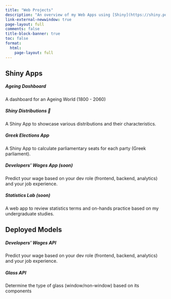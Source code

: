 ```yaml
---
title: "Web Projects"
description: "An overview of my Web Apps using [Shiny](https://shiny.posit.co/). Most of them are hosted on [shinyapps.io](https://www.shinyapps.io/) and soon some of them are going to be running on the browser using [Shinylive](https://github.com/posit-dev/shinylive). I have also developed several APIs for some of my models using [plumber](https://www.rplumber.io/) and Docker."
link-external-newwindow: true
page-layout: full
comments: false
title-block-banner: true
toc: false
format: 
  html:
    page-layout: full
---
```


## Shiny Apps

```{=html}
<div class= "cards-wrapper">
<div class="card">
    <div class="card-body">
      <h5 class="card-title">Ageing Dashboard</h5>
      <p class="card-text">A dashboard for an Ageing World (1800 - 2060)</p>
    </div>
    <div class="sh-card-footer text-center">
     <a class="btn btn-outline-dark" href="https://stesiam.shinyapps.io/AgeingDashboard" role="button"><i class="fa-solid fa-globe"></i></a>
     <a class="btn btn-outline-dark" href="https://github.com/stesiam/AgeingDashboard" role="button"><i class="fa-brands fa-github"></i></a>
     <a class="btn btn-outline-dark" href="https://hub.docker.com/r/stesiam/ageing-dashboard" role="button"><i class="fa-solid fa-cube"></i></a>
    </div>
</div>
<div class="card">
    <div class="card-body">
      <h5 class="card-title">Shiny Distributions 🔨</h5>
      <p class="card-text">A Shiny App to showcase various distributions and their characteristics.</p>
    </div>
    <div class="sh-card-footer text-center">
     <a class="btn btn-outline-dark" href="https://stesiam.shinyapps.io/Shiny-Distributions/" role="button">
     <i class="fa-solid fa-globe"></i></a>
     <a class="btn btn-outline-dark" href="https://github.com/stesiam/ShinyDistributions" role="button"><i class="fa-brands fa-github"></i></a>
     <a class="btn btn-outline-dark" href="https://hub.docker.com/r/stesiam/shiny-distributions" role="button"><i class="fa-solid fa-cube"></i></a>
    </div>
</div>
<div class="card">
    <div class="card-body">
      <h5 class="card-title">Greek Elections App</h5>
      <p class="card-text">A Shiny App to calculate parliamentary seats for each party (Greek parliament).</p>
    </div>
    <div class="sh-card-footer text-center">
     <a class="btn btn-outline-dark" href="https://stesiam.shinyapps.io/Greek-Elections-App/" role="button">
     <i class="fa-solid fa-globe"></i></a>
     <a class="btn btn-outline-dark" href="https://github.com/stesiam/Greek-Elections-App" role="button"><i class="fa-brands fa-github"></i></a>
     <a class="btn btn-outline-dark" href="https://hub.docker.com/r/stesiam/greek-elections-shiny" role="button"><i class="fa-solid fa-cube"></i></a>
    </div>
</div>
<div class="card">
    <div class="card-body">
      <h5 class="card-title">Developers' Wages App (soon)</h5>
      <p class="card-text">Predict your wage based on your dev role (frontend, backend, analytics) and your job experience.</p>
    </div>
    <div class="sh-card-footer text-center">
     <a class="btn btn-outline-dark" href="" role="button">
     <i class="fa-solid fa-globe"></i></a>
     <a class="btn btn-outline-dark" href="" role="button"><i class="fa-brands fa-github"></i></a>
     <a class="btn btn-outline-dark" href="https://hub.docker.com/r/stesiam/dev-wages" role="button"><i class="fa-solid fa-cube"></i></a>
    </div>
</div>
<div class="card">
    <div class="card-body">
      <h5 class="card-title">Statistics Lab (soon)</h5>
      <p class="card-text">A web app to review statistics terms and on-hands practice based on my undergraduate studies.</p>
    </div>
    <div class="sh-card-footer text-center">
     <a class="btn btn-outline-dark" href="" role="button">
     <i class="fa-solid fa-globe"></i></a>
     <a class="btn btn-outline-dark" href="" role="button"><i class="fa-brands fa-github"></i></a>
     <a class="btn btn-outline-dark" href="https://hub.docker.com/r/stesiam/dev-wages" role="button"><i class="fa-solid fa-cube"></i></a>
    </div>
</div>
</div>
```

## Deployed Models

```{=html}
<div class= "cards-wrapper">
<div class="card">
    <div class="card-body">
      <h5 class="card-title">Developers' Wages API</h5>
      <p class="card-text">Predict your wage based on your dev role (frontend, backend, analytics) and your job experience.</p>
    </div>
    <div class="sh-card-footer text-center">
     <a class="btn btn-outline-dark" href="" role="button"><i class="fa-brands fa-github"></i></a>
     <a class="btn btn-outline-dark" href="https://hub.docker.com/r/stesiam/dev-wages" role="button"><i class="fa-solid fa-cube"></i></a>
    </div>
</div>
<div class="card">
    <div class="card-body">
      <h5 class="card-title">Glass API</h5>
      <p class="card-text">Determine the type of glass (window/non-window) based on its components</p>
    </div>
    <div class="sh-card-footer text-center">
     <a class="btn btn-outline-dark" href="https://github.com/stesiam/GlassAPI" role="button"><i class="fa-brands fa-github"></i></a>
     <a class="btn btn-outline-dark" href="https://hub.docker.com/r/stesiam/glass-api" role="button"><i class="fa-solid fa-cube"></i></a>
    </div>
</div>
</div>
```
